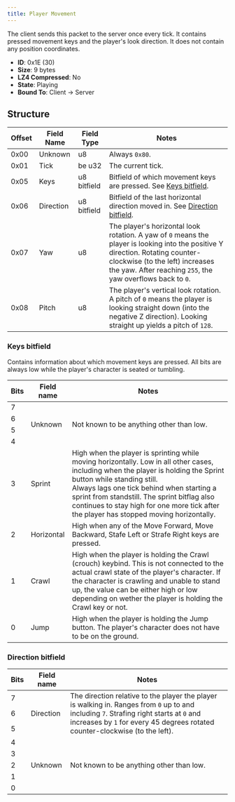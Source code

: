 ```yaml
---
title: Player Movement
---
```


The client sends this packet to the server once every tick. It contains pressed movement keys and the player's look direction. It does not contain any position coordinates.

- **ID**: 0x1E (30)
- **Size**: 9 bytes
- **LZ4 Compressed**: No
- **State**: Playing
- **Bound To**: Client -> Server

## Structure

| Offset | Field Name | Field Type  | Notes |
|--------|------------|------------ |-------|
| 0x00   | Unknown    | u8          | Always `0x80`. |
| 0x01   | Tick       | be u32      | The current tick. |
| 0x05   | Keys       | u8 bitfield | Bitfield of which movement keys are pressed. See [Keys bitfield](#keys-bitfield). |
| 0x06   | Direction  | u8 bitfield | Bitfield of the last horizontal direction moved in. See [Direction bitfield](#direction-bitfield). |
| 0x07   | Yaw        | u8          | The player's horizontal look rotation. A yaw of `0` means the player is looking into the positive Y direction. Rotating counter-clockwise (to the left) increases the yaw. After reaching `255`, the yaw overflows back to `0`. |
| 0x08   | Pitch      | u8          | The player's vertical look rotation. A pitch of `0` means the player is looking straight down (into the negative Z direction). Looking straight up yields a pitch of `128`. |

### Keys bitfield

Contains information about which movement keys are pressed. All bits are always low while the player's character is seated or tumbling.

<table>
    <thead>
        <tr>
            <th>Bits</th>
            <th>Field name</th>
            <th>Notes</th>
        </tr>
    </thead>
    <tbody>
        <tr>
            <td>7</td>
            <td rowspan="4">Unknown</td>
            <td rowspan="4">Not known to be anything other than low.</td>
        </tr>
        <tr>
            <td>6</td>
        </tr>
        <tr>
            <td>5</td>
        </tr>
        <tr>
            <td>4</td>
        </tr>
        <tr>
            <td>3</td>
            <td>Sprint</td>
            <td>
                High when the player is sprinting while moving horizontally. Low in all other cases, including when the player is holding the Sprint button while standing still.<br />
                Always lags one tick behind when starting a sprint from standstill. The sprint bitflag also continues to stay high for one more tick after the player has stopped moving horizontally.
            </td>
        </tr>
        <tr>
            <td>2</td>
            <td>Horizontal</td>
            <td>High when any of the Move Forward, Move Backward, Stafe Left or Strafe Right keys are pressed.</td>
        </tr>
        <tr>
            <td>1</td>
            <td>Crawl</td>
            <td>High when the player is holding the Crawl (crouch) keybind. This is not connected to the actual crawl state of the player's character. If the character is crawling and unable to stand up, the value can be either high or low depending on wether the player is holding the Crawl key or not.</td>
        </tr>
        <tr>
            <td>0</td>
            <td>Jump</td>
            <td>High when the player is holding the Jump button. The player's character does not have to be on the ground.</td>
        </tr>
    </tbody>
</table>

### Direction bitfield

<table>
    <thead>
        <tr>
            <th>Bits</th>
            <th>Field name</th>
            <th>Notes</th>
        </tr>
    </thead>
    <tbody>
        <tr>
            <td>7</td>
            <td rowspan="3">Direction</td>
            <td rowspan="3">The direction relative to the player the player is walking in. Ranges from <code>0</code> up to and including <code>7</code>. Strafing right starts at <code>0</code> and increases by <code>1</code> for every 45 degrees rotated counter-clockwise (to the left).</td>
        </tr>
        <tr>
            <td>6</td>
        </tr>
        <tr>
            <td>5</td>
        </tr>
        <tr>
            <td>4</td>
            <td rowspan="5">Unknown</td>
            <td rowspan="5">Not known to be anything other than low.</td>
        </tr>
        <tr>
            <td>3</td>
        </tr>
        <tr>
            <td>2</td>
        </tr>
        <tr>
            <td>1</td>
        </tr>
        <tr>
            <td>0</td>
        </tr>
    </tbody>
</table>
